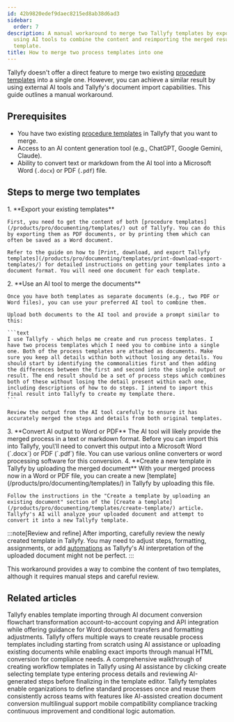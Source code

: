 ```yaml
---
id: 42b9820edef9daec8215ed8ab38d6ad3
sidebar:
  order: 7
description: A manual workaround to merge two Tallyfy templates by exporting them as documents
  using AI tools to combine the content and reimporting the merged result as a new
  template.
title: How to merge two process templates into one
---
```



Tallyfy doesn't offer a direct feature to merge two existing [procedure templates](/products/pro/documenting/templates/) into a single one. However, you can achieve a similar result by using external AI tools and Tallyfy's document import capabilities. This guide outlines a manual workaround.

## Prerequisites

-   You have two existing [procedure templates](/products/pro/documenting/templates/) in Tallyfy that you want to merge.
-   Access to an AI content generation tool (e.g., ChatGPT, Google Gemini, Claude).
-   Ability to convert text or markdown from the AI tool into a Microsoft Word (`.docx`) or PDF (`.pdf`) file.

## Steps to merge two templates

<Steps>
	1. **Export your existing templates**
</Steps>

	First, you need to get the content of both [procedure templates](/products/pro/documenting/templates/) out of Tallyfy. You can do this by exporting them as PDF documents, or by printing them which can often be saved as a Word document.

	Refer to the guide on how to [Print, download, and export Tallyfy templates](/products/pro/documenting/templates/print-download-export-templates/) for detailed instructions on getting your templates into a document format. You will need one document for each template.
<Steps>
	2. **Use an AI tool to merge the documents**
</Steps>

	Once you have both templates as separate documents (e.g., two PDF or Word files), you can use your preferred AI tool to combine them.

	Upload both documents to the AI tool and provide a prompt similar to this:

	```text
	I use Tallyfy - which helps me create and run process templates. I have two process templates which I need you to combine into a single one. Both of the process templates are attached as documents. Make sure you keep all details within both without losing any details. You should start by identifying the commonalities first and then adding the differences between the first and second into the single output or result. The end result should be a set of process steps which combines both of these without losing the detail present within each one, including descriptions of how to do steps. I intend to import this final result into Tallyfy to create my template there.
	```

	Review the output from the AI tool carefully to ensure it has accurately merged the steps and details from both original templates.
<Steps>
	3. **Convert AI output to Word or PDF**
</Steps>
	The AI tool will likely provide the merged process in a text or markdown format. Before you can import this into Tallyfy, you\'ll need to convert this output into a Microsoft Word (`.docx`) or PDF (`.pdf`) file. You can use various online converters or word processing software for this conversion.
<Steps>
	4. **Create a new template in Tallyfy by uploading the merged document**
</Steps>
	With your merged process now in a Word or PDF file, you can create a new [template](/products/pro/documenting/templates/) in Tallyfy by uploading this file.


	Follow the instructions in the "Create a template by uploading an existing document" section of the [Create a template](/products/pro/documenting/templates/create-template/) article. Tallyfy's AI will analyze your uploaded document and attempt to convert it into a new Tallyfy template.


:::note[Review and refine]
After importing, carefully review the newly created template in Tallyfy. You may need to adjust steps, formatting, assignments, or add [automations](/products/pro/documenting/templates/automations/) as Tallyfy's AI interpretation of the uploaded document might not be perfect.
:::

This workaround provides a way to combine the content of two templates, although it requires manual steps and careful review.


## Related articles
<CardGrid>
<LinkTitleCard header="<b>Templates > Import a template</b>" href="/products/pro/documenting/templates/import-feature/" > Tallyfy enables template importing through AI document conversion flowchart transformation account-to-account copying and API integration while offering guidance for Word document transfers and formatting adjustments. </LinkTitleCard>
<LinkTitleCard header="<b>Templates > Create a template</b>" href="/products/pro/documenting/templates/create-template/" > Tallyfy offers multiple ways to create reusable process templates including starting from scratch using AI assistance or uploading existing documents while enabling exact imports through manual HTML conversion for compliance needs. </LinkTitleCard>
<LinkTitleCard header="<b>Tutorials > Create your first template</b>" href="/products/pro/tutorials/your-first-template/" > A comprehensive walkthrough of creating workflow templates in Tallyfy using AI assistance by clicking create selecting template type entering process details and reviewing AI-generated steps before finalizing in the template editor. </LinkTitleCard>
<LinkTitleCard header="<b>Features > Explain it once</b>" href="/products/pro/tutorials/features/explain-it-once/" > Tallyfy templates enable organizations to define standard processes once and reuse them consistently across teams with features like AI-assisted creation document conversion multilingual support mobile compatibility compliance tracking continuous improvement and conditional logic automation. </LinkTitleCard>
</CardGrid>